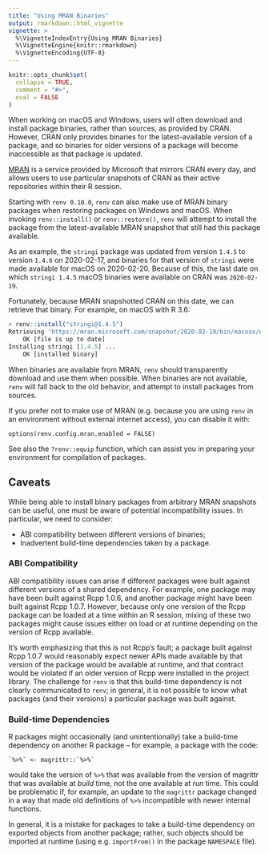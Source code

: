 ```yaml
---
title: "Using MRAN Binaries"
output: rmarkdown::html_vignette
vignette: >
  %\VignetteIndexEntry{Using MRAN Binaries}
  %\VignetteEngine{knitr::rmarkdown}
  %\VignetteEncoding{UTF-8}
---
```


```r
knitr::opts_chunk$set(
  collapse = TRUE,
  comment = "#>",
  eval = FALSE
)
```

When working on macOS and Windows, users will often download and install
package binaries, rather than sources, as provided by CRAN. However, CRAN only
provides binaries for the latest-available version of a package, and so binaries
for older versions of a package will become inaccessible as that package is
updated.

[MRAN](https://mran.microsoft.com/) is a service provided by Microsoft that
mirrors CRAN every day, and allows users to use particular snapshots of CRAN
as their active repositories within their R session.

Starting with `renv 0.10.0`, `renv` can also make use of MRAN binary packages
when restoring packages on Windows and macOS. When invoking `renv::install()`
or `renv::restore()`, `renv` will attempt to install the package from the
latest-available MRAN snapshot that still had this package available.

As an example, the `stringi` package was updated from version `1.4.5` to version
`1.4.6` on 2020-02-17, and binaries for that version of `stringi` were made
available for macOS on 2020-02-20. Because of this, the last date on which
`stringi 1.4.5` macOS binaries were available on CRAN was `2020-02-19`.

Fortunately, because MRAN snapshotted CRAN on this date, we can retrieve that
binary. For example, on macOS with R 3.6:

```r
> renv::install("stringi@1.4.5")
Retrieving 'https://mran.microsoft.com/snapshot/2020-02-19/bin/macosx/el-capitan/contrib/3.6/stringi_1.4.5.tgz' ...
	OK [file is up to date]
Installing stringi [1.4.5] ...
	OK [installed binary]
```

When binaries are available from MRAN, `renv` should transparently download and
use them when possible. When binaries are not available, `renv` will fall back
to the old behavior, and attempt to install packages from sources.

If you prefer not to make use of MRAN (e.g. because you are using `renv` in an
environment without external internet access), you can disable it with:

```
options(renv.config.mran.enabled = FALSE)
```

See also the `?renv::equip` function, which can assist you in preparing your
environment for compilation of packages.


## Caveats

While being able to install binary packages from arbitrary MRAN snapshots can
be useful, one must be aware of potential incompatibility issues. In particular,
we need to consider:

- ABI compatibility between different versions of binaries;
- Inadvertent build-time dependencies taken by a package.

### ABI Compatibility

ABI compatibility issues can arise if different packages were built against
different versions of a shared dependency. For example, one package may have
been built against Rcpp 1.0.6, and another package might have been built against
Rcpp 1.0.7. However, because only one version of the Rcpp package can be loaded
at a time within an R session, mixing of these two packages might cause issues
either on load or at runtime depending on the version of Rcpp available.

It's worth emphasizing that this is not Rcpp's fault; a package built against
Rcpp 1.0.7 would reasonably expect newer APIs made available by that version of
the package would be available at runtime, and that contract would be violated
if an older version of Rcpp were installed in the project library. The challenge
for `renv` is that this build-time dependency is not clearly communicated to
`renv`; in general, it is not possible to know what packages (and their
versions) a particular package was built against.


### Build-time Dependencies

R packages might occasionally (and unintentionally) take a build-time
dependency on another R package -- for example, a package with the code:

```
`%>%` <- magrittr::`%>%`
```

would take the version of `%>%` that was available from the version of magrittr
that was available at _build_ time, not the one available at _run_ time. This
could be problematic if, for example, an update to the `magrittr` package
changed in a way that made old definitions of `%>%` incompatible with newer
internal functions.

In general, it is a mistake for packages to take a build-time dependency on
exported objects from another package; rather, such objects should be imported
at runtime (using e.g. `importFrom()` in the package `NAMESPACE` file).

